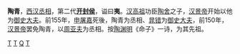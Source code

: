 {{unreferenced|time=2014-6-1}}
'''陶青'''，[[西汉|西汉]][[丞相|丞相]]，第二代'''[[列侯|开封侯]]'''，谥曰'''夷'''。[[汉高祖|汉高祖]]功臣[[陶舍|陶舍]]之子，[[汉景帝|汉景帝]]开始以他为[[御史大夫|御史大夫]]。前155年，[[申屠嘉|申屠嘉]]死後，陶青为丞相、[[晁错|晁错]]为[[御史大夫|御史大夫]]，前150年，[[汉景帝|汉景帝]]罢免陶青，以[[周亚夫|周亚夫]]为丞相。按[[陶渊明|陶渊明]]《命子》一诗，为其先祖。
{{start box}}
{{s-before|[[申屠嘉|申屠嘉]]}}
{{s-title|[[西汉|西汉]][[御史大夫|御史大夫]]|前162年—前155年}}
{{s-after|[[晁错|晁错]]}}
{{s-before|[[申屠嘉|申屠嘉]]}}
{{s-title|[[西汉|西汉]][[丞相|丞相]]|前155年—前150年}}
{{s-after|[[周亚夫|周亚夫]]}}
{{end box}}

{{西汉丞相}}
{{漢朝人物小作品}}

[[Category:西汉丞相|T]]
[[Category:西汉列侯|T]]
[[Category:陶姓|Q]]
[[Category:谥夷|T]]